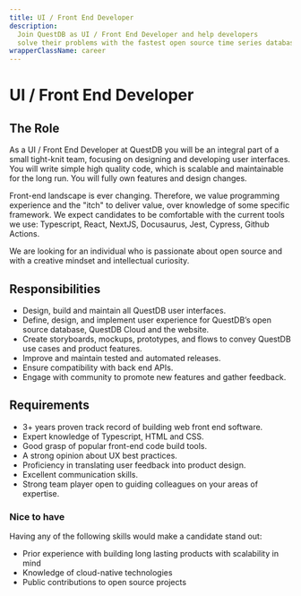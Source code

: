 ```yaml
---
title: UI / Front End Developer
description:
  Join QuestDB as UI / Front End Developer and help developers
  solve their problems with the fastest open source time series database.
wrapperClassName: career
---
```



# UI / Front End Developer

<AboutQuestdb />

## The Role

As a UI / Front End Developer at QuestDB you will be an integral part of a small tight-knit team, focusing on designing and developing user interfaces. You will write simple high quality code, which is scalable and maintainable for the long run. You will fully own features and design changes.

Front-end landscape is ever changing. Therefore, we value programming experience and the "itch" to deliver value, over knowledge of some specific framework.
We expect candidates to be comfortable with the current tools we use: Typescript, React, NextJS, Docusaurus, Jest, Cypress, Github Actions.

We are looking for an individual who is passionate about open source and with a creative mindset and intellectual curiosity.

## Responsibilities 

- Design, build and maintain all QuestDB user interfaces.
- Define, design, and implement user experience for QuestDB’s open source database, QuestDB Cloud and the website.
- Create storyboards, mockups, prototypes, and flows to convey QuestDB use cases and product features.
- Improve and maintain tested and automated releases.
- Ensure compatibility with back end APIs.
- Engage with community to promote new features and gather feedback.

## Requirements

- 3+ years proven track record of building web front end software.
- Expert knowledge of Typescript, HTML and CSS.
- Good grasp of popular front-end code build tools.
- A strong opinion about UX best practices.
- Proficiency in translating user feedback into product design.
- Excellent communication skills.
- Strong team player open to guiding colleagues on your areas of expertise.

### Nice to have

Having any of the following skills would make a candidate stand out:

- Prior experience with building long lasting products with scalability in mind
- Knowledge of cloud-native technologies
- Public contributions to open source projects

<WhatWeOffer />

<WorkingAtQuestdb />

<CareerButton
  title="UI / Front End Developer"
  bambooUrl="https://questdb.bamboohr.com/careers/35"
/>
